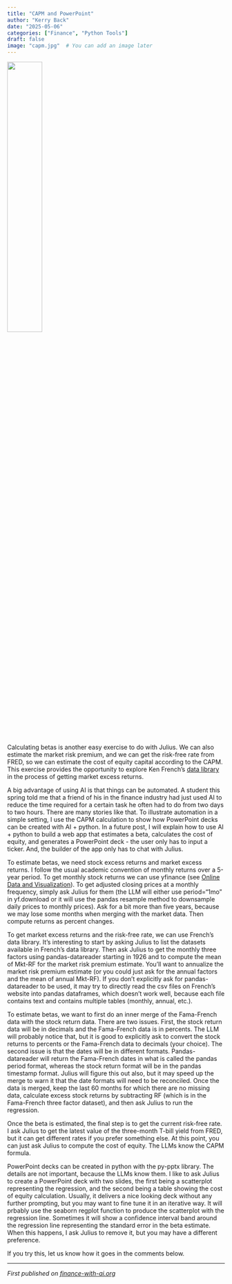 ```yaml
---
title: "CAPM and PowerPoint"
author: "Kerry Back"
date: "2025-05-06"
categories: ["Finance", "Python Tools"]
draft: false
image: "capm.jpg"  # You can add an image later
---
```


![](capm.jpg){width=40% fig-align="center"}

Calculating betas is another easy exercise to do with Julius.  We can also estimate the market risk premium, and we can get the risk-free rate from FRED, so we can estimate the cost of equity capital according to the CAPM.  This exercise provides the opportunity to explore Ken French's [data library](https://mba.tuck.dartmouth.edu/pages/faculty/ken.french/data_library.html) in the process of getting market excess returns.

A big advantage of using AI is that things can be automated.  A student this spring told me that a friend of his in the finance industry had just used AI to reduce the time required for a certain task he often had to do from two days to two hours.  There are many stories like that.  To illustrate automation in a simple setting, I use the CAPM calculation to show how PowerPoint decks can be created with AI + python.  In a future post, I will explain how to use AI + python to build a web app that estimates a beta, calculates the cost of equity, and generates a PowerPoint deck - the user only has to input a ticker.  And, the builder of the app only has to chat with Julius.

To estimate betas, we need stock excess returns and market excess returns.  I follow the usual academic convention of monthly returns over a 5-year period.  To get monthly stock returns we can use yfinance (see [Online Data and Visualization](https://finance-with-ai.org/posts/02-online-data/)).  To get adjusted closing prices at a monthly frequency, simply ask Julius for them (the LLM will either use period="1mo" in yf.download or it will use the pandas resample method to downsample daily prices to monthly prices).  Ask for a bit more than five years, because we may lose some months when merging with the market data.  Then compute returns as percent changes.

To get market excess returns and the risk-free rate, we can use  French's data library.  It's interesting to start by asking Julius to list the datasets available in French's data library.  Then ask Julius to get the monthly three factors using pandas-datareader starting in 1926 and to compute the mean of Mkt-RF for the market risk premium estimate.  You'll want to annualize the market risk premium estimate (or you could just ask for the annual factors and the mean of annual Mkt-RF).  If you don't explicitly ask for pandas-datareader to be used, it may try to directly read the csv files on French's website into pandas dataframes, which doesn't work well, because each file contains text and contains multiple tables (monthly, annual, etc.).

To estimate betas, we want to first do an inner merge of the Fama-French data with the stock return data.  There are two issues.  First, the stock return data will be in decimals and the Fama-French data is in percents.  The LLM will probably notice that, but it is good to explicitly ask to convert the stock returns to percents or the Fama-French data to decimals (your choice).  The second issue is that the dates will be in different formats.  Pandas-datareader will return the Fama-French dates in what is called the pandas period format, whereas the stock return format will be in the pandas timestamp format.  Julius will figure this out also, but it may speed up the merge to warn it that the date formats will need to be reconciled.  Once the data is merged, keep the last 60 months for which there are no missing data, calculate excess stock returns by subtracting RF (which is in the Fama-French three factor dataset), and then ask Julius to run the regression.

Once the beta is estimated, the final step is to get the current risk-free rate.  I ask Julius to get the latest value of the three-month T-bill yield from FRED, but it can get different rates if you prefer something else.  At this point, you can just ask Julius to compute the cost of equity.  The LLMs know the CAPM formula.

PowerPoint decks can be created in python with the py-pptx library.  The details are not important, because the LLMs know them.  I like to ask Julius to create a PowerPoint deck with two slides, the first being a scatterplot representing the regression, and the second being a table showing the cost of equity calculation.  Usually, it delivers a nice looking deck without any further prompting, but you may want to fine tune it in an iterative way.  It will prbably use the seaborn regplot function to produce the scatterplot with the regression line.  Sometimes it will show a confidence interval band around the regression line representing the standard error in the beta estimate.  When this happens, I ask Julius to remove it, but you may have a different preference.

If you try this, let us know how it goes in the comments below.

---

*First published on [finance-with-ai.org](https://finance-with-ai.org)* 